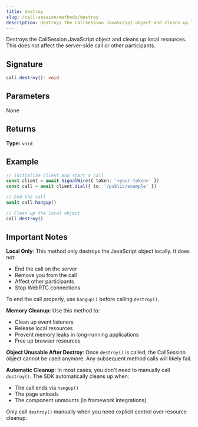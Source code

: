 ```yaml
---
title: destroy
slug: /call-session/methods/destroy
description: Destroys the CallSession JavaScript object and cleans up local resources. This does not affect the server-side call or other participants.
---
```


Destroys the CallSession JavaScript object and cleans up local resources. This does not affect the server-side call or other participants.

## Signature

```typescript
call.destroy(): void
```

## Parameters

None

## Returns

**Type:** `void`

## Example

```typescript
// Initialize client and start a call
const client = await SignalWire({ token: '<your-token>' })
const call = await client.dial({ to: '/public/example' })

// End the call
await call.hangup()

// Clean up the local object
call.destroy()
```

## Important Notes

**Local Only**: This method only destroys the JavaScript object locally. It does not:
- End the call on the server
- Remove you from the call
- Affect other participants
- Stop WebRTC connections

To end the call properly, use `hangup()` before calling `destroy()`.

**Memory Cleanup**: Use this method to:
- Clean up event listeners
- Release local resources
- Prevent memory leaks in long-running applications
- Free up browser resources

**Object Unusable After Destroy**: Once `destroy()` is called, the CallSession object cannot be used anymore. Any subsequent method calls will likely fail.

**Automatic Cleanup**: In most cases, you don't need to manually call `destroy()`. The SDK automatically cleans up when:
- The call ends via `hangup()`
- The page unloads
- The component unmounts (in framework integrations)

Only call `destroy()` manually when you need explicit control over resource cleanup.

